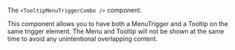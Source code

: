 The `<TooltipMenuTriggerCombo />` component.

This component allows you to have both a MenuTrigger and a Tooltip on the same trigger element. The
Menu and Tooltip will not be shown at the same time to avoid any unintentional overlapping content.
